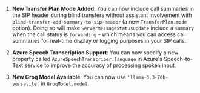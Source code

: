 1. **New Transfer Plan Mode Added**: You can now include call summaries in the SIP header during blind transfers without assistant involvement with `blind-transfer-add-summary-to-sip-header` (a new `TransferPlan.mode` option). Doing so will make `ServerMessageStatusUpdate` include a `summary` when the call status is `forwarding` - which means you can access call summaries for real-time display or logging purposes in your SIP calls.

2. **Azure Speech Transcription Support**: You can now specify a new property called `AzureSpeechTranscriber.language` in Azure's Speech-to-Text service to improve the accuracy of processing spoken input.

3. **New Groq Model Available**: You can now use `'llama-3.3-70b-versatile'` in `GroqModel.model`.